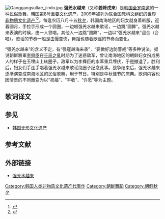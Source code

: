 {{Infobox Korean name
|img=Korean.Dance-03.jpg
|imgwidth=200
|caption=
|hangul=강강수월래 / 강강술래
|hanja= 强羌水越來 / 姜降戌來
|rr=Ganggangsuwollae/Ganggangsullae
|mr=Kanggangsuwŏllae/Kanggangsullae
}}
[[File:Ganggangsullae_jindo.jpg|thumb]]
'''强羌水越来'''（又称'''姜降戌來'''）是[[韩国|韩国]][[全罗南道|全罗南道]]的一种民俗歌舞，[[韓國無形文化遺產|韩国第8号重要文化遗产]]{{r|通史|page=1450-1452}}，2009年被列为[[联合国教科文组织|联合国教科文组织]]的[[人类非物质文化遗产代表作名录|世界非物质文化遗产]]<ref>{{cite web |url=http://english.cha.go.kr/english/world_heritage_new/intangible_treasure_04.jsp?mc=EN_04_02 |title=Ganggangsullae |publisher=Cultural Heritage Administration |accessdate=2016-07-22 |deadurl=yes |archiveurl=https://web.archive.org/web/20160920222332/http://english.cha.go.kr/english/world_heritage_new/intangible_treasure_04.jsp?mc=EN_04_02 |archivedate=2016-09-20 }}</ref><ref>{{cite web |url=http://chinese.yonhapnews.co.kr/culturesports/2009/10/01/8500000000ACK20091001000100881.HTML |title=我国的“强羌水越来”等被登载为世界无形文化遗产 |publisher=韩联社 |date=2009-10-01 |accessdate=2016-07-22 |archive-date=2016-09-23 |archive-url=https://web.archive.org/web/20160923135023/http://chinese.yonhapnews.co.kr/culturesports/2009/10/01/8500000000ACK20091001000100881.HTML |dead-url=no }}</ref>。每逢农历八月十五[[秋夕_(朝鮮)|秋夕]]，韩国南海地区的妇女就身着韩服，迎着圆月，手拉手形成一个圆圈，一边唱强羌水越来歌谣，一边跳“圆舞”{{r|通史|page=921-923}}。强羌水越来表演的时候，由一人领唱，其他人一边跳“圆舞”，一边以“强羌水越来”迎合（合唱）。歌谣的节奏一般是由慢变快，舞蹈也随着歌谣的节奏而变化{{r|通史|page=1450-1452}}。 

“强羌水越来”的含义不定，有“强寇越海来袭”，“要做好边防警戒”等多种说法{{r|通史|page=921-923}}。据说朝鲜將軍[[李舜臣_(朝鮮)|李舜臣]]在[[壬辰之亂|壬辰之亂]]时期为了迷惑敌军，曾让南海地区的朝鲜妇女扮成男人的样子在玉埋山上转圈子。敌军以为李舜臣的水军重兵埋伏，于是撤退了。胜利后，妇女们手连手唱着强羌水越来歌谣绕圈子纪念此事{{r|通史|page=1450-1452}}。战争结束后，强羌水越来逐渐演变成南海地区的民俗歌舞，用于节日，特别是中秋佳节的庆典。歌词内容也因情景的不同而变为以“祝福”、“丰收”、“许愿”等为主题{{r|通史|page=1450-1452}}。

==歌词译文==
{{cquote|强羌水越来！玉兔东升，强羌水越来。月光皎洁，强羌水越来。今夜大捷，强羌水越来。等他三日，我也乐意，强羌水越来。等他十天，我也欢快，强羌水越来。做好准备，整装待发，强羌水越来。跟着郎君，我将出发，强羌水越来。线不离针，我不离他，强羌水越来。远涉重洋，我也不怕，强羌水越来。<br />
<br />
你死有我，我死有天，强羌水越来。奋勇杀贼，为了国家，强羌水越来。牺牲之后，遗体花发，强羌水越来。千年千年，四千年啦，强羌水越来。祖祖辈辈，在此长大，强羌水越来。万年万年，四万年啦，强羌水越来。祖祖辈辈，守卫国家，强羌水越来。父母妻子，梦中相见，强羌水越来。长生不老，永远康健，强羌水越来。今夜杀贼，明归家园，强羌水越来。{{r|通史|page=921-923}}}}

==参见==
{{commonscat|Ganggangsullae}}
*[[韩国无形文化遗产|韩国无形文化遗产]]

==参考文献==
{{Reflist|refs=
<ref name="通史">{{cite book |author=李岩|coauthors=徐建顺、池水涌、俞成云  |title=《朝鲜文学通史》|year=2010年9月 |publisher=社会科学文献出版社 |location=北京|ISBN=978-7-5097-1511-6}}</ref>
}}

==外部链接==
*[https://www.youtube.com/watch?v=7pyBqkPCs-o 强羌水越来] {{Wayback|url=https://www.youtube.com/watch?v=7pyBqkPCs-o |date=20150815104356 }}
{{DEFAULTSORT:强羌水越来}}
[[Category:韩国人类非物质文化遗产代表作|Category:韩国人类非物质文化遗产代表作]]
[[Category:朝鲜舞蹈|Category:朝鲜舞蹈]]
[[Category:朝鮮秋夕|Category:朝鮮秋夕]]
